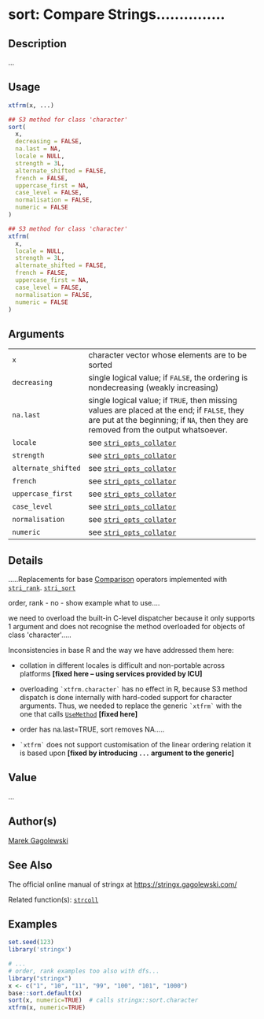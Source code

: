 # sort: Compare Strings\...\...\...\...\...

## Description

\...

## Usage

```r
xtfrm(x, ...)

## S3 method for class 'character'
sort(
  x,
  decreasing = FALSE,
  na.last = NA,
  locale = NULL,
  strength = 3L,
  alternate_shifted = FALSE,
  french = FALSE,
  uppercase_first = NA,
  case_level = FALSE,
  normalisation = FALSE,
  numeric = FALSE
)

## S3 method for class 'character'
xtfrm(
  x,
  locale = NULL,
  strength = 3L,
  alternate_shifted = FALSE,
  french = FALSE,
  uppercase_first = NA,
  case_level = FALSE,
  normalisation = FALSE,
  numeric = FALSE
)
```

## Arguments

|                     |                                                                                                                                                                                   |
|---------------------|-----------------------------------------------------------------------------------------------------------------------------------------------------------------------------------|
| `x`                 | character vector whose elements are to be sorted                                                                                                                                  |
| `decreasing`        | single logical value; if `FALSE`, the ordering is nondecreasing (weakly increasing)                                                                                               |
| `na.last`           | single logical value; if `TRUE`, then missing values are placed at the end; if `FALSE`, they are put at the beginning; if `NA`, then they are removed from the output whatsoever. |
| `locale`            | see [`stri_opts_collator`](https://stringi.gagolewski.com/rapi/stri_opts_collator.html)                                                                                           |
| `strength`          | see [`stri_opts_collator`](https://stringi.gagolewski.com/rapi/stri_opts_collator.html)                                                                                           |
| `alternate_shifted` | see [`stri_opts_collator`](https://stringi.gagolewski.com/rapi/stri_opts_collator.html)                                                                                           |
| `french`            | see [`stri_opts_collator`](https://stringi.gagolewski.com/rapi/stri_opts_collator.html)                                                                                           |
| `uppercase_first`   | see [`stri_opts_collator`](https://stringi.gagolewski.com/rapi/stri_opts_collator.html)                                                                                           |
| `case_level`        | see [`stri_opts_collator`](https://stringi.gagolewski.com/rapi/stri_opts_collator.html)                                                                                           |
| `normalisation`     | see [`stri_opts_collator`](https://stringi.gagolewski.com/rapi/stri_opts_collator.html)                                                                                           |
| `numeric`           | see [`stri_opts_collator`](https://stringi.gagolewski.com/rapi/stri_opts_collator.html)                                                                                           |

## Details

\.....Replacements for base [Comparison](https://stat.ethz.ch/R-manual/R-devel/library/base/help/Comparison.html) operators implemented with [`stri_rank`](https://stringi.gagolewski.com/rapi/stri_rank.html). [`stri_sort`](https://stringi.gagolewski.com/rapi/stri_sort.html)

order, rank - no - show example what to use\....

we need to overload the built-in C-level dispatcher because it only supports 1 argument and does not recognise the method overloaded for objects of class \'character\'\.....

Inconsistencies in base R and the way we have addressed them here:

-   collation in different locales is difficult and non-portable across platforms **\[fixed here -- using services provided by ICU\]**

-   overloading `` `xtfrm.character` `` has no effect in R, because S3 method dispatch is done internally with hard-coded support for character arguments. Thus, we needed to replace the generic `` `xtfrm` `` with the one that calls [`UseMethod`](https://stat.ethz.ch/R-manual/R-devel/library/base/help/UseMethod.html) **\[fixed here\]**

-   order has na.last=TRUE, sort removes NA\.....

-   `` `xtfrm` `` does not support customisation of the linear ordering relation it is based upon **\[fixed by introducing `...` argument to the generic\]**

## Value

\...

## Author(s)

[Marek Gagolewski](https://www.gagolewski.com/)

## See Also

The official online manual of <span class="pkg">stringx</span> at <https://stringx.gagolewski.com/>

Related function(s): [`strcoll`](strcoll.md)

## Examples

```r
set.seed(123)
library('stringx')
```

```r
# ...
# order, rank examples too also with dfs...
library("stringx")
x <- c("1", "10", "11", "99", "100", "101", "1000")
base::sort.default(x)
sort(x, numeric=TRUE)  # calls stringx::sort.character
xtfrm(x, numeric=TRUE)

```